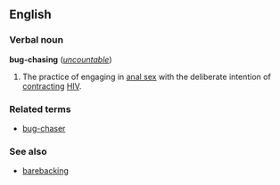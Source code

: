==English==
===Verbal noun===
'''bug-chasing''' (''[[uncountable]]'')

#The practice of engaging in [[anal sex]] with the deliberate intention of [[contract]]ing [[HIV]].

===Related terms===
*[[bug-chaser]]

===See also===
*[[barebacking]]